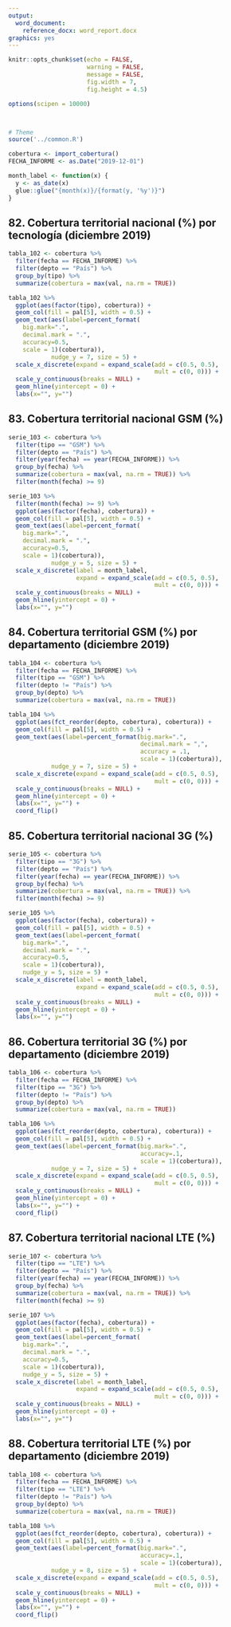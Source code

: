 ```yaml
---
output:
  word_document:
    reference_docx: word_report.docx
graphics: yes
---
```


```r
knitr::opts_chunk$set(echo = FALSE, 
                      warning = FALSE,
                      message = FALSE,
                      fig.width = 7, 
                      fig.height = 4.5)

options(scipen = 10000)



# Theme
source('../common.R')

cobertura <- import_cobertura()
FECHA_INFORME <- as.Date("2019-12-01")

month_label <- function(x) {
  y <- as_date(x)
  glue::glue("{month(x)}/{format(y, '%y')}")
}


```



## 82. Cobertura territorial nacional (%) por tecnología (diciembre 2019)

```r
tabla_102 <- cobertura %>% 
  filter(fecha == FECHA_INFORME) %>% 
  filter(depto == "País") %>% 
  group_by(tipo) %>% 
  summarize(cobertura = max(val, na.rm = TRUE))

tabla_102 %>%
  ggplot(aes(factor(tipo), cobertura)) +
  geom_col(fill = pal[5], width = 0.5) + 
  geom_text(aes(label=percent_format(
    big.mark=".",
    decimal.mark = ".",
    accuracy=0.5,
    scale = 1)(cobertura)), 
            nudge_y = 7, size = 5) +
  scale_x_discrete(expand = expand_scale(add = c(0.5, 0.5),
                                         mult = c(0, 0))) +
  scale_y_continuous(breaks = NULL) +
  geom_hline(yintercept = 0) +
  labs(x="", y="")
```



## 83. Cobertura territorial nacional GSM (%)

```r
serie_103 <- cobertura %>% 
  filter(tipo == "GSM") %>% 
  filter(depto == "País") %>% 
  filter(year(fecha) == year(FECHA_INFORME)) %>%
  group_by(fecha) %>% 
  summarize(cobertura = max(val, na.rm = TRUE)) %>% 
  filter(month(fecha) >= 9)

serie_103 %>% 
  filter(month(fecha) >= 9) %>% 
  ggplot(aes(factor(fecha), cobertura)) +
  geom_col(fill = pal[5], width = 0.5) + 
  geom_text(aes(label=percent_format(
    big.mark=".",
    decimal.mark = ".",
    accuracy=0.5,
    scale = 1)(cobertura)), 
            nudge_y = 5, size = 5) +
  scale_x_discrete(label = month_label,
                   expand = expand_scale(add = c(0.5, 0.5),
                                         mult = c(0, 0))) +
  scale_y_continuous(breaks = NULL) +
  geom_hline(yintercept = 0) +
  labs(x="", y="")
```






## 84. Cobertura territorial GSM (%) por departamento (diciembre 2019)

```r
tabla_104 <- cobertura %>% 
  filter(fecha == FECHA_INFORME) %>% 
  filter(tipo == "GSM") %>% 
  filter(depto != "País") %>% 
  group_by(depto) %>% 
  summarize(cobertura = max(val, na.rm = TRUE))

tabla_104 %>% 
  ggplot(aes(fct_reorder(depto, cobertura), cobertura)) +
  geom_col(fill = pal[5], width = 0.5) + 
  geom_text(aes(label=percent_format(big.mark=".", 
                                     decimal.mark = ",",
                                     accuracy = .1,
                                     scale = 1)(cobertura)), 
            nudge_y = 7, size = 5) +
  scale_x_discrete(expand = expand_scale(add = c(0.5, 0.5),
                                         mult = c(0, 0))) +
  scale_y_continuous(breaks = NULL) +
  geom_hline(yintercept = 0) +
  labs(x="", y="") +
  coord_flip()
```







## 85. Cobertura territorial nacional 3G (%)

```r
serie_105 <- cobertura %>% 
  filter(tipo == "3G") %>% 
  filter(depto == "País") %>% 
  filter(year(fecha) == year(FECHA_INFORME)) %>%
  group_by(fecha) %>% 
  summarize(cobertura = max(val, na.rm = TRUE)) %>% 
  filter(month(fecha) >= 9)

serie_105 %>% 
  ggplot(aes(factor(fecha), cobertura)) +
  geom_col(fill = pal[5], width = 0.5) + 
  geom_text(aes(label=percent_format(
    big.mark=".",
    decimal.mark = ".",
    accuracy=0.5,
    scale = 1)(cobertura)), 
    nudge_y = 5, size = 5) +
  scale_x_discrete(label = month_label,
                   expand = expand_scale(add = c(0.5, 0.5),
                                         mult = c(0, 0))) +
  scale_y_continuous(breaks = NULL) +
  geom_hline(yintercept = 0) +
  labs(x="", y="")
```

## 86. Cobertura territorial 3G (%) por departamento (diciembre 2019)

```r
tabla_106 <- cobertura %>% 
  filter(fecha == FECHA_INFORME) %>% 
  filter(tipo == "3G") %>% 
  filter(depto != "País") %>% 
  group_by(depto) %>% 
  summarize(cobertura = max(val, na.rm = TRUE))

tabla_106 %>% 
  ggplot(aes(fct_reorder(depto, cobertura), cobertura)) +
  geom_col(fill = pal[5], width = 0.5) + 
  geom_text(aes(label=percent_format(big.mark=".",
                                     accuracy=.1,
                                     scale = 1)(cobertura)), 
            nudge_y = 7, size = 5) +
  scale_x_discrete(expand = expand_scale(add = c(0.5, 0.5),
                                         mult = c(0, 0))) +
  scale_y_continuous(breaks = NULL) +
  geom_hline(yintercept = 0) +
  labs(x="", y="") +
  coord_flip()
```







## 87. Cobertura territorial nacional LTE (%)

```r
serie_107 <- cobertura %>% 
  filter(tipo == "LTE") %>% 
  filter(depto == "País") %>% 
  filter(year(fecha) == year(FECHA_INFORME)) %>%
  group_by(fecha) %>% 
  summarize(cobertura = max(val, na.rm = TRUE)) %>% 
  filter(month(fecha) >= 9)

serie_107 %>% 
  ggplot(aes(factor(fecha), cobertura)) +
  geom_col(fill = pal[5], width = 0.5) + 
  geom_text(aes(label=percent_format(
    big.mark=".",
    decimal.mark = ".",
    accuracy=0.5,
    scale = 1)(cobertura)), 
    nudge_y = 5, size = 5) +
  scale_x_discrete(label = month_label,
                   expand = expand_scale(add = c(0.5, 0.5),
                                         mult = c(0, 0))) +
  scale_y_continuous(breaks = NULL) +
  geom_hline(yintercept = 0) +
  labs(x="", y="")
```

## 88. Cobertura territorial LTE (%) por departamento (diciembre 2019)

```r
tabla_108 <- cobertura %>% 
  filter(fecha == FECHA_INFORME) %>% 
  filter(tipo == "LTE") %>% 
  filter(depto != "País") %>% 
  group_by(depto) %>% 
  summarize(cobertura = max(val, na.rm = TRUE))

tabla_108 %>% 
  ggplot(aes(fct_reorder(depto, cobertura), cobertura)) +
  geom_col(fill = pal[5], width = 0.5) + 
  geom_text(aes(label=percent_format(big.mark=".", 
                                     accuracy=.1,
                                     scale = 1)(cobertura)), 
            nudge_y = 8, size = 5) +
  scale_x_discrete(expand = expand_scale(add = c(0.5, 0.5),
                                         mult = c(0, 0))) +
  scale_y_continuous(breaks = NULL) +
  geom_hline(yintercept = 0) +
  labs(x="", y="") +
  coord_flip()

```






